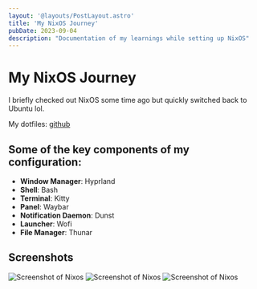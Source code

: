 ```yaml
---
layout: '@layouts/PostLayout.astro'
title: 'My NixOS Journey'
pubDate: 2023-09-04
description: "Documentation of my learnings while setting up NixOS"
---
```



# My NixOS Journey

I briefly checked out NixOS some time ago but quickly switched back to Ubuntu lol.

My dotfiles: [github](https://github.com/squarra/nix-config)

## Some of the key components of my configuration:

- **Window Manager**: Hyprland
- **Shell**: Bash
- **Terminal**: Kitty
- **Panel**: Waybar
- **Notification Daemon**: Dunst
- **Launcher**: Wofi
- **File Manager**: Thunar

## Screenshots

<Image src={first} alt="Screenshot of Nixos"/>

<Image src={second} alt="Screenshot of Nixos"/>

<Image src={third} alt="Screenshot of Nixos"/>

